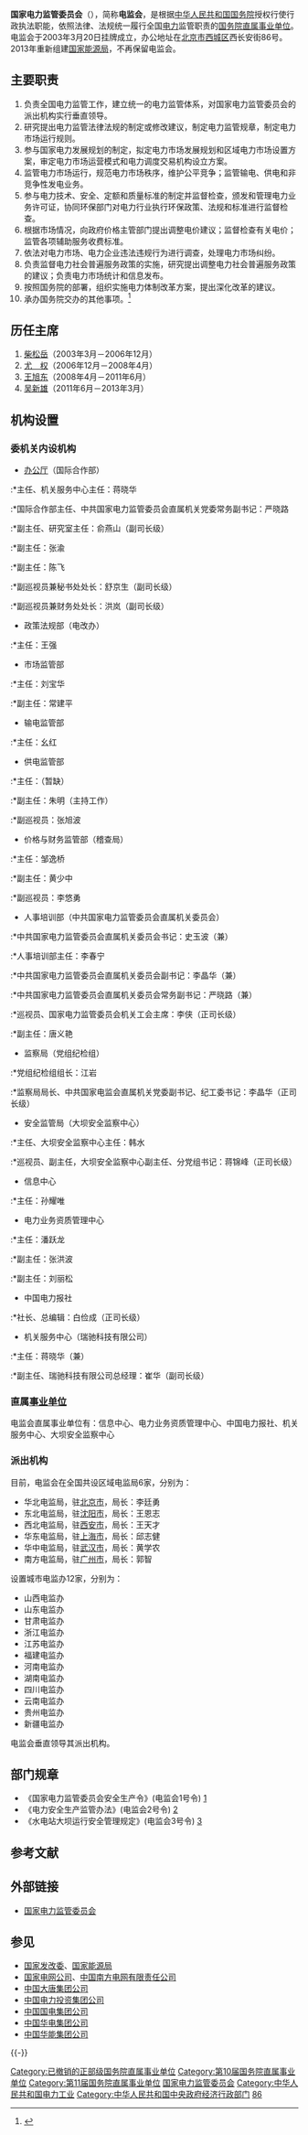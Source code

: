 {{Coord|39.906231|116.37728|type:landmark_region:CN-11_source:GoogleMaps|display=title}}
{{Infobox PRCG
|机构名称=国家电力监管委员会
|标志1=National Emblem of the People's Republic of China.svg
|标志1说明=[[s:国务院关于国家行政机关和企业事业单位社会团体印章管理的规定|1999年规定]]：[[印章|印章]][[直径|直径]]5厘米，中央刊[[中华人民共和国国徽|国徽]]，由[[中华人民共和国国务院|国务院]]制发。
|职位1=主席、党组书记
|人员1=[[吴新雄|吴新雄]]
|职位2=副主席、党组成员
|人员2=[[史玉波|史玉波]]{{wrap}}[[王禹民|王禹民]]{{wrap}}[[王野平|王野平]]
|人数2=3
|职位3=党组成员、党组纪检组组长
|人员3=[[江岩|江岩]]
|人数3=1
|职位4=党组成员、总监
|人员4=[[谭荣尧|谭荣尧]]
|职位5=首席工程师
|人员5=[[杨昆|杨昆]]
|职位6=首席会计师
|人员6=[[卢春泉|卢春泉]]
|上级机构=[[中华人民共和国国务院|中华人民共和国国务院]]
|机构类型=[[国务院直属事业单位|国务院直属事业单位]]
|行政级别=正部级
|地址1=[[北京市|北京市]][[西城区|西城区]][[西长安街|西长安街]]86号
|邮编1=100031
|官网=[https://web.archive.org/web/20090204153234/http://www.serc.gov.cn/]
}}

'''国家电力监管委员会'''（{{lang-en|'''State Electricity Regulatory Commission, SERC'''}}），简称'''电监会'''，是根据[[中华人民共和国国务院|中华人民共和国国务院]]授权行使行政执法职能，依照法律、法规统一履行全国[[电力|电力]]监管职责的[[国务院直属事业单位|国务院直属事业单位]]。电监会于2003年3月20日挂牌成立，办公地址在[[北京市|北京市]][[西城区|西城区]]西长安街86号。2013年重新组建[[国家能源局|国家能源局]]，不再保留电监会。

==主要职责==
#负责全国电力监管工作，建立统一的电力监管体系，对国家电力监管委员会的派出机构实行垂直领导。
#研究提出电力监管法律法规的制定或修改建议，制定电力监管规章，制定电力市场运行规则。
#参与国家电力发展规划的制定，拟定电力市场发展规划和区域电力市场设置方案，审定电力市场运营模式和电力调度交易机构设立方案。
#监管电力市场运行，规范电力市场秩序，维护公平竞争；监管输电、供电和非竞争性发电业务。
#参与电力技术、安全、定额和质量标准的制定并监督检查，颁发和管理电力业务许可证，协同环保部门对电力行业执行环保政策、法规和标准进行监督检查。
#根据市场情况，向政府价格主管部门提出调整电价建议；监督检查有关电价；监管各项辅助服务收费标准。
#依法对电力市场、电力企业违法违规行为进行调查，处理电力市场纠纷。
#负责监督电力社会普遍服务政策的实施，研究提出调整电力社会普遍服务政策的建议；负责电力市场统计和信息发布。
#按照国务院的部署，组织实施电力体制改革方案，提出深化改革的建议。
#承办国务院交办的其他事项。<ref>{{Cite web|title=国务院办公厅关于印发国家电力监管委员会职能配置内设机构和人员编制规定的通知|url=http://www.zjjcy.gov.cn/llyd/fgzc/200804/t20080430_10019.htm|accessdate=2020-10-17|date=2008-04-30|publisher=浙江检察网|archiveurl=https://web.archive.org/web/20160304121214/http://www.zjjcy.gov.cn/llyd/fgzc/200804/t20080430_10019.htm|archivedate=2016-03-04|dead-url=yes}}</ref>

== 历任主席 ==
# [[柴松岳|柴松岳]]（2003年3月－2006年12月）
# [[尤权|尤　权]]（2006年12月－2008年4月）
# [[王旭东_(1946年)|王旭东]]（2008年4月－2011年6月）
# [[吴新雄|吴新雄]]（2011年6月－2013年3月）

== 机构设置 ==
=== 委机关内设机构 ===
* [[办公厅|办公厅]]（国际合作部）
:*主任、机关服务中心主任：蒋晓华
:*国际合作部主任、中共国家电力监管委员会直属机关党委常务副书记：严晓路
:*副主任、研究室主任：俞燕山（副司长级）
:*副主任：张渝
:*副主任：陈飞
:*副巡视员兼秘书处处长：舒京生（副司长级）
:*副巡视员兼财务处处长：洪岚（副司长级）
*政策法规部（电改办）
:*主任：王强
*市场监管部
:*主任：刘宝华
:*副主任：常建平
*输电监管部
:*主任：幺红
*供电监管部
:*主任：（暂缺）
:*副主任：朱明（主持工作）
:*副巡视员：张旭波
*价格与财务监管部（稽查局）
:*主任：邹逸桥
:*副主任：黄少中
:*副巡视员：李悠勇
*人事培训部（中共国家电力监管委员会直属机关委员会）
:*中共国家电力监管委员会直属机关委员会书记：史玉波（兼）
:*人事培训部主任：李春宁
:*中共国家电力监管委员会直属机关委员会副书记：李晶华（兼）
:*中共国家电力监管委员会直属机关委员会常务副书记：严晓路（兼）
:*巡视员、国家电力监管委员会机关工会主席：李侠（正司长级）
:*副主任：唐义艳
*监察局（党组纪检组）
:*党组纪检组组长：江岩
:*监察局局长、中共国家电监会直属机关党委副书记、纪工委书记：李晶华（正司长级）
*安全监管局（大坝安全监察中心）
:*主任、大坝安全监察中心主任：韩水
:*巡视员、副主任，大坝安全监察中心副主任、分党组书记：蒋锦峰（正司长级）
*信息中心
:*主任：孙耀唯
*电力业务资质管理中心
:*主任：潘跃龙
:*副主任：张洪波
:*副主任：刘丽松
*中国电力报社
:*社长、总编辑：白俭成（正司长级）
*机关服务中心（瑞驰科技有限公司）
:*主任：蒋晓华（兼）
:*副主任、瑞驰科技有限公司总经理：崔华（副司长级）

===直属[[事业单位|事业单位]]===
电监会直属事业单位有：信息中心、电力业务资质管理中心、中国电力报社、机关服务中心、大坝安全监察中心

=== 派出机构 ===
目前，电监会在全国共设区域电监局6家，分别为：
* 华北电监局，驻[[北京市|北京市]]，局长：李廷勇
* 东北电监局，驻[[沈阳市|沈阳市]]，局长：王恩志
* 西北电监局，驻[[西安市|西安市]]，局长：王天才
* 华东电监局，驻[[上海市|上海市]]，局长：邱志健
* 华中电监局，驻[[武汉市|武汉市]]，局长：黄学农
* 南方电监局，驻[[广州市|广州市]]，局长：郭智

设置城市电监办12家，分别为：
* 山西电监办
* 山东电监办
* 甘肃电监办
* 浙江电监办
* 江苏电监办
* 福建电监办
* 河南电监办
* 湖南电监办
* 四川电监办
* 云南电监办
* 贵州电监办
* 新疆电监办

电监会垂直领导其派出机构。

==部门规章==
*《国家电力监管委员会安全生产令》(电监会1号令) [http://www.serc.gov.cn/flfg/bmgz/200802/t20080220_5923.htm]{{dead link|date=2017年12月 |bot=InternetArchiveBot |fix-attempted=yes }}
*《电力安全生产监管办法》(电监会2号令) [http://www.serc.gov.cn/flfg/bmgz/200802/t20080220_5922.htm]{{dead link|date=2017年12月 |bot=InternetArchiveBot |fix-attempted=yes }}
*《水电站大坝运行安全管理规定》(电监会3号令) [http://www.serc.gov.cn/flfg/bmgz/200802/t20080220_5919.htm]{{dead link|date=2017年12月 |bot=InternetArchiveBot |fix-attempted=yes }}

==参考文献==
{{Reflist}}

==外部链接==
*[https://web.archive.org/web/20090204153234/http://www.serc.gov.cn/ 国家电力监管委员会]

== 参见 ==
{{Portal|中华人民共和国|能源|历史}}
* [[中华人民共和国国家发展和改革委员会|国家发改委]]、[[国家能源局|国家能源局]]
* [[国家电网|国家电网公司]]、[[中国南方电网|中国南方电网有限责任公司]]
* [[中国大唐集团|中国大唐集团公司]]
* [[中國電力投資集團公司|中国电力投资集团公司]]
* [[中國國電集團|中国国电集团公司]]
* [[中国华电集团|中国华电集团公司]]
* [[中国华能集团|中国华能集团公司]]

{{-}}
{{国务院/10|属}}
{{国务院/11|属}}
{{参照公务员法管理}}

[[Category:已撤销的正部级国务院直属事业单位|Category:已撤销的正部级国务院直属事业单位]]
[[Category:第10届国务院直属事业单位|Category:第10届国务院直属事业单位]]
[[Category:第11届国务院直属事业单位|Category:第11届国务院直属事业单位]]
[[Category:国家电力监管委员会|]]
[[Category:中华人民共和国电力工业|Category:中华人民共和国电力工业]]
[[Category:中华人民共和国中央政府经济行政部门|Category:中华人民共和国中央政府经济行政部门]]
[[Category:西长安街|86]]
